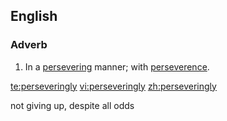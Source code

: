 ==English==
===Adverb===
{{en-adv}}
# In a [[persevering]] manner; with [[perseverence]].

[[te:perseveringly]]
[[vi:perseveringly]]
[[zh:perseveringly]]

not giving up, despite all odds